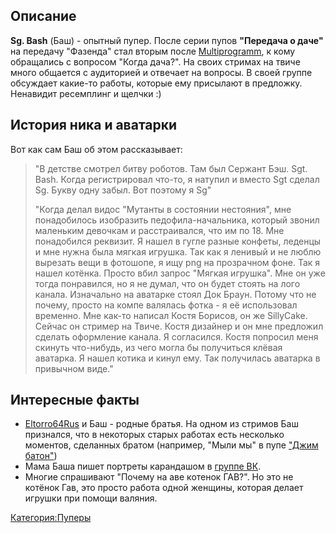 {{Инфобокс для пуперов
|title2=Sg. Bash
|другие_ники=
|image3=[[Файл:Sg._Bash.jpg|thumb|left|200px]]
|сферы_творчества=RYTP, Стримы
|год_начала=25 сент. 2013 г.
|image4=[[Файл:Александр_Косырев.jpg|thumb|left|200px]]
|имя_фамилия=Александр Косырев
|дата_рождения=11 октября 1989 г.
|место_проживания=Тольятти
|ссылки=
*[https://www.youtube.com/user/Sgbash64Rus YouTube]
*[https://www.twitch.tv/sgbash Twitch]
*[https://www.last.fm/ru/user/Sgbash LastFM]
*[https://ask.fm/Sgbash askFM]
*[https://twitter.com/Sg_bash Твиттер]
*[https://www.instagram.com/sg.bash/ Instagram]
}}
==Описание==
'''Sg. Bash''' (Баш) - опытный пупер. После серии пупов '''"Передача о даче"''' на передачу "Фазенда" стал вторым после [[Multiprogramm]], к кому обращались с вопросом "Когда дача?". На своих стримах на твиче много общается с аудиторией и отвечает на вопросы. В своей группе обсуждает какие-то работы, которые ему присылают в предложку. Ненавидит ресемплинг и щелчки :) 
==История ника и аватарки==
Вот как сам Баш об этом рассказывает:

<blockquote>
"В детстве смотрел битву роботов. Там был Сержант Бэш. Sgt. Bash. Когда регистрировал что-то, я натупил и вместо Sgt сделал Sg. Букву одну забыл. Вот поэтому я Sg"

"Когда делал видос "Мутанты в состоянии нестояния", мне понадобилось изобразить педофила-начальника, который звонил маленьким девочкам и расстраивался, что им по 18. Мне понадобился реквизит. Я нашел в гугле разные конфеты, леденцы и мне нужна была мягкая игрушка. Так как я ленивый и не люблю вырезать вещи в фотошопе, я ищу png на прозрачном фоне. Так я нашел котёнка. Просто вбил запрос "Мягкая игрушка". Мне он уже тогда понравился, но я не думал, что он будет стоять на лого канала. Изначально на аватарке стоял Док Браун. Потому что не почему, просто на компе валялась фотка - я её использовал временно.
Мне как-то написал Костя Борисов, он же SillyCake. Сейчас он стример на Твиче. Костя дизайнер и он мне предложил сделать оформление канала. Я согласился. Костя попросил меня скинуть что-нибудь, из чего могла бы получиться клёвая аватарка. Я нашел котика и кинул ему. Так получилась аватарка в привычном виде."

</blockquote>
==Интересные факты==
*[https://www.youtube.com/user/Eltorro64Rus Eltorro64Rus] и Баш - родные братья. На одном из стримов Баш признался, что в некоторых старых работах есть несколько моментов, сделанных братом (например, "Мыли мы" в пупе [https://www.youtube.com/watch?v=NZHOzYMKM2s "Джим батон"])
*Мама Баша пишет портреты карандашом в [https://vk.com/public115884253 группе ВК].
*Многие спрашивают "Почему на аве котенок ГАВ?". Но это не котёнок Гав, это просто работа одной женщины, которая делает игрушки при помощи валяния.
[[Категория:Пуперы]]